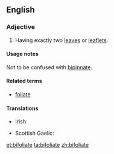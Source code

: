 ==English==

===Adjective===
{{en-adj|-}}
# {{label|en|botany}} Having exactly two [[leaf|leaves]] or [[leaflet]]s.

====Usage notes====
Not to be confused with [[bipinnate]].

====Related terms====
* [[foliate]]

====Translations====
{{trans-top|having exactly two leaves or leaflets}}
* Irish: {{t|ga|dédhuilleach}}
{{trans-mid}}
* Scottish Gaelic: {{t|gd|dà-dhuilleach}}
{{trans-bottom}}

[[et:bifoliate]]
[[ta:bifoliate]]
[[zh:bifoliate]]